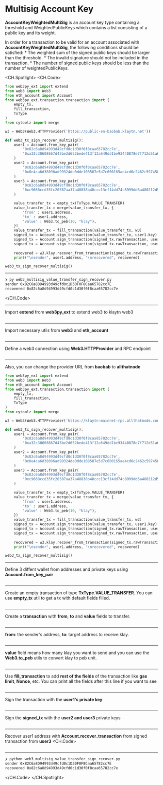 # Multisig Account Key

**AccountKeyWeightedMultiSig** is an account key type containing a threshold and WeightedPublicKeys which contains a list consisting of a public key and its weight.

In order for a transaction to be valid for an account associated with **AccountKeyWeightedMultiSig**, the following conditions should be satisfied:
    * The weighted sum of the signed public keys should be larger than the threshold.
    * The invalid signature should not be included in the transaction.
    * The number of signed public keys should be less than the number of weightedPublicKeys.

<CH.Spotlight>
<CH.Code>

```py web3_multisig_value_transfer_sign_recover.py
from web3py_ext import extend
from web3 import Web3
from eth_account import Account
from web3py_ext.transaction.transaction import (
    empty_tx,
    fill_transaction,
    TxType
)
from cytoolz import merge

w3 = Web3(Web3.HTTPProvider('https://public-en-baobab.klaytn.net'))

def web3_tx_sign_recover_multisig():
    user1 = Account.from_key_pair(
        '0x82c6a8d94993d49cfd0c1d30f0f8caa65782cc7e',
        '0xa32c30608667d43be2d652bede413f12a649dd1be93440878e7f712d51a6768a'
    )
    user2 = Account.from_key_pair(
        '0x82c6a8d94993d49cfd0c1d30f0f8caa65782cc7e',
        '0x0e4ca6d38096ad99324de0dde108587e5d7c600165ae4cd6c2462c597458c2b8'
    )
    user3 = Account.from_key_pair(
        '0x82c6a8d94993d49cfd0c1d30f0f8caa65782cc7e',
        '0xc9668ccd35fc20587aa37a48838b48ccc13cf14dd74c8999dd6a480212d5f7ac'
    )

    value_transfer_tx = empty_tx(TxType.VALUE_TRANSFER)
    value_transfer_tx = merge(value_transfer_tx, {
        'from' : user1.address,
        'to' : user1.address,
        'value' : Web3.to_peb(10, "klay"),
    })
    value_transfer_tx = fill_transaction(value_transfer_tx, w3)
    signed_tx = Account.sign_transaction(value_transfer_tx, user1.key)
    signed_tx = Account.sign_transaction(signed_tx.rawTransaction, user2.key)
    signed_tx = Account.sign_transaction(signed_tx.rawTransaction, user3.key)
    
    recovered = w3.klay.recover_from_transaction(signed_tx.rawTransaction.hex(), "latest")
    print("\nsender", user1.address, "\nrecovered", recovered)

web3_tx_sign_recover_multisig()
```
---
```zsh output
❯ py web3_multisig_value_transfer_sign_recover.py
sender 0x82C6a8D94993d49cfd0c1D30F0F8Caa65782cc7E 
recovered 0x82c6a8d94993d49cfd0c1d30f0f8caa65782cc7e
```


</CH.Code>

---
Import **extend** from **web3py_ext** to extend web3 to klaytn web3
```py web3_multisig_value_transfer_sign_recover.py focus=1:2

```

---
Import necessary utils from **web3** and **eth_account**
```py web3_multisig_value_transfer_sign_recover.py focus=3:8

```

---
Define a web3 connection using **Web3.HTTPProvider** and RPC endpoint
```py web3_multisig_value_transfer_sign_recover.py focus=11

```
---

Also, you can change the provider URL from **baobab** to **allthatnode**
```py web3_multisig_value_transfer_sign_recover.py focus=11
from web3py_ext import extend
from web3 import Web3
from eth_account import Account
from web3py_ext.transaction.transaction import (
    empty_tx,
    fill_transaction,
    TxType
)
from cytoolz import merge

w3 = Web3(Web3.HTTPProvider('https://klaytn-mainnet-rpc.allthatnode.com:8551'))

def web3_tx_sign_recover_multisig():
    user1 = Account.from_key_pair(
        '0x82c6a8d94993d49cfd0c1d30f0f8caa65782cc7e',
        '0xa32c30608667d43be2d652bede413f12a649dd1be93440878e7f712d51a6768a'
    )
    user2 = Account.from_key_pair(
        '0x82c6a8d94993d49cfd0c1d30f0f8caa65782cc7e',
        '0x0e4ca6d38096ad99324de0dde108587e5d7c600165ae4cd6c2462c597458c2b8'
    )
    user3 = Account.from_key_pair(
        '0x82c6a8d94993d49cfd0c1d30f0f8caa65782cc7e',
        '0xc9668ccd35fc20587aa37a48838b48ccc13cf14dd74c8999dd6a480212d5f7ac'
    )

    value_transfer_tx = empty_tx(TxType.VALUE_TRANSFER)
    value_transfer_tx = merge(value_transfer_tx, {
        'from' : user1.address,
        'to' : user1.address,
        'value' : Web3.to_peb(10, "klay"),
    })
    value_transfer_tx = fill_transaction(value_transfer_tx, w3)
    signed_tx = Account.sign_transaction(value_transfer_tx, user1.key)
    signed_tx = Account.sign_transaction(signed_tx.rawTransaction, user2.key)
    signed_tx = Account.sign_transaction(signed_tx.rawTransaction, user3.key)
    
    recovered = w3.klay.recover_from_transaction(signed_tx.rawTransaction.hex(), "latest")
    print("\nsender", user1.address, "\nrecovered", recovered)

web3_tx_sign_recover_multisig()
```

---

Define 3 diffent wallet from addresses and private keys using **Account.from_key_pair**
```py web3_multisig_value_transfer_sign_recover.py focus=14:25

```
---
Create an empty transaction of type **TxType.VALUE_TRANSFER**. You can use **empty_tx** util to get a tx with default fields filled.
```py web3_multisig_value_transfer_sign_recover.py focus=27

```
---

Create a **transaction** with **from**, **to** and **value** fields to transfer.
```py web3_multisig_value_transfer_sign_recover.py focus=28:32

```
---

**from**: the sender's address, **to**: target address to receive klay.
```py web3_multisig_value_transfer_sign_recover.py focus=29:30

```
---

**value** field means how many klay you want to send and you can use the **Web3.to_peb** utils to convert klay to peb unit.
```py web3_multisig_value_transfer_sign_recover.py focus=31

```
---

Use **fill_transaction** to add **rest of the fields** of the transaction like **gas limit**, **Nonce**, etc. You can print all the fields after this line if you want to see
```py web3_multisig_value_transfer_sign_recover.py focus=4:6,33

```
---

Sign the transaction with the **user1's private key**
```py web3_multisig_value_transfer_sign_recover.py focus=34

```
---

Sign the **signed_tx** with the **user2 and user3** private keys
```py web3_multisig_value_transfer_sign_recover.py focus=35:36

```
---

Recover user1 address with **Account.recover_transaction** from signed transaction from **user3**
<CH.Code>
```py web3_multisig_value_transfer_sign_recover.py focus=38:39

```
---

```zsh output
❯ python web3_multisig_value_transfer_sign_recover.py
sender 0x82C6a8D94993d49cfd0c1D30F0F8Caa65782cc7E 
recovered 0x82c6a8d94993d49cfd0c1d30f0f8caa65782cc7e
```

</CH.Code>
</CH.Spotlight>